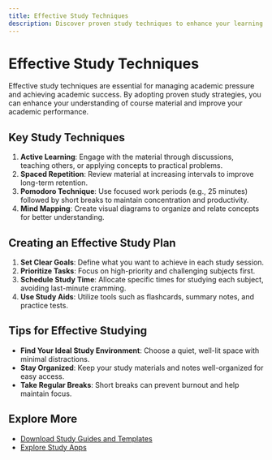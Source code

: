 ```yaml
---
title: Effective Study Techniques
description: Discover proven study techniques to enhance your learning and manage academic pressure more effectively.
---
```


# Effective Study Techniques

Effective study techniques are essential for managing academic pressure and achieving academic success. By adopting proven study strategies, you can enhance your understanding of course material and improve your academic performance.

## Key Study Techniques

1. **Active Learning**: Engage with the material through discussions, teaching others, or applying concepts to practical problems.
2. **Spaced Repetition**: Review material at increasing intervals to improve long-term retention.
3. **Pomodoro Technique**: Use focused work periods (e.g., 25 minutes) followed by short breaks to maintain concentration and productivity.
4. **Mind Mapping**: Create visual diagrams to organize and relate concepts for better understanding.

## Creating an Effective Study Plan

1. **Set Clear Goals**: Define what you want to achieve in each study session.
2. **Prioritize Tasks**: Focus on high-priority and challenging subjects first.
3. **Schedule Study Time**: Allocate specific times for studying each subject, avoiding last-minute cramming.
4. **Use Study Aids**: Utilize tools such as flashcards, summary notes, and practice tests.

## Tips for Effective Studying

- **Find Your Ideal Study Environment**: Choose a quiet, well-lit space with minimal distractions.
- **Stay Organized**: Keep your study materials and notes well-organized for easy access.
- **Take Regular Breaks**: Short breaks can prevent burnout and help maintain focus.

## Explore More

- [Download Study Guides and Templates](/resources/study-guides)
- [Explore Study Apps](/resources/study-apps)
